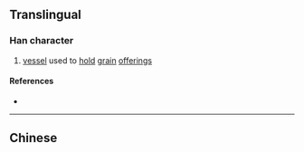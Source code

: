 {{also|璉}}
{{character info/new}}
==Translingual==

===Han character===
{{Han char|rn=96|rad=玉|as=07|sn=11|four=|canj=MGYKQ|ids=⿰𤣩连}}

# [[vessel]] used to [[hold]] [[grain]] [[offering]]s

====References====
* {{Han ref|kx=0736.081|hdz=21115.070|uh=740F|ud=29711}}

----

==Chinese==
{{zh-see|璉}}